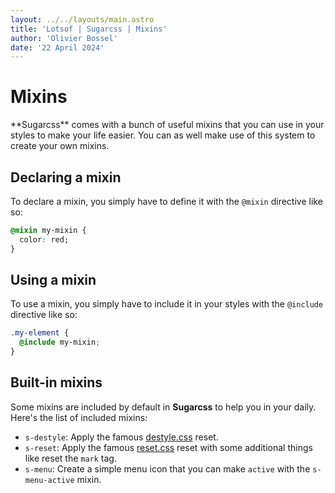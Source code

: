 ```yaml
---
layout: ../../layouts/main.astro
title: 'Lotsof | Sugarcss | Mixins'
author: 'Olivier Bossel'
date: '22 April 2024'
---
```


# Mixins

<div class="typo-lead">
  **Sugarcss** comes with a bunch of useful mixins that you can use in your
  styles to make your life easier. You can as well make use of this system to
  create your own mixins.
</div>

## Declaring a mixin

To declare a mixin, you simply have to define it with the `@mixin` directive like so:

```css
@mixin my-mixin {
  color: red;
}
```

## Using a mixin

To use a mixin, you simply have to include it in your styles with the `@include` directive like so:

```css
.my-element {
  @include my-mixin;
}
```

## Built-in mixins

Some mixins are included by default in **Sugarcss** to help you in your daily.
Here's the list of included mixins:

- `s-destyle`: Apply the famous [destyle.css](https://nicolas-cusan.github.io/destyle.css/) reset.
- `s-reset`: Apply the famous [reset.css](https://meyerweb.com/eric/tools/css/reset/) reset with some additional things like reset the `mark` tag.
- `s-menu`: Create a simple menu icon that you can make `active` with the `s-menu-active` mixin.
